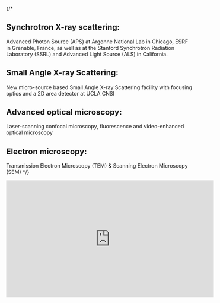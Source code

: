 {/*
## Synchrotron X-ray scattering:
Advanced Photon Source (APS) at Argonne National Lab in Chicago, ESRF in Grenable, France, as well as at the Stanford Synchrotron Radiation Laboratory (SSRL) and Advanced Light Source (ALS) in California.

## Small Angle X-ray Scattering:
New micro-source based Small Angle X-ray Scattering facility with focusing optics and a 2D area detector at UCLA CNSI

## Advanced optical microscopy:
Laser-scanning confocal microscopy, fluorescence and video-enhanced optical microscopy

## Electron microscopy:
Transmission Electron Microscopy (TEM) & Scanning Electron Microscopy (SEM)
*/}
<iframe
    width="560"
    height="315"
    src="https://www.fpbase.org/embedscope/xU3Z2K8ZeR4NPGHAKa9LwY/"
    frameborder="0"
    style={{
        'position': 'relative',
        'height': '100%',
        'width': '100%'
    }}
/>

<iframe
    width="560"
    height="315"
    src="https://www.fpbase.org/embedscope/Sm5a8Arw8FtJfiK2PWwqt7/"
    frameborder="0"
    style={{
        'position': 'relative',
        'height': '100%',
        'width': '100%'
    }}
/>